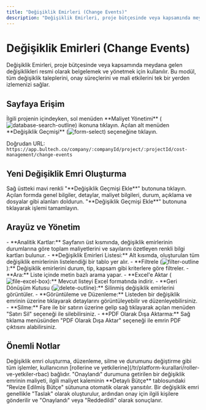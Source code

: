 ```yaml
---
title: "Değişiklik Emirleri (Change Events)"
description: "Değişiklik Emirleri, proje bütçesinde veya kapsamında meydana gelen değişiklikleri resmi olarak belgelemek ve yönetmek için kullanılır."
---
```


# Değişiklik Emirleri (Change Events)

Değişiklik Emirleri, proje bütçesinde veya kapsamında meydana gelen değişiklikleri resmi olarak belgelemek ve yönetmek için kullanılır. Bu modül, tüm değişiklik taleplerini, onay süreçlerini ve mali etkilerini tek bir yerden izlemenizi sağlar.

## Sayfaya Erişim

<Steps>
  <Step title="Maliyet Yönetimine Gidin">
    İlgili projenin içindeyken, sol menüden **Maliyet Yönetimi** (<img src="/icons/database-search-outline.svg" alt="database-search-outline" className="inline align-middle dark:invert" style={{width: '16px', height: '16px', margin: 0}} />) ikonuna tıklayın.
  </Step>
  <Step title="Değişiklik Geçmişi'ni Seçin">
    Açılan alt menüden **Değişiklik Geçmişi** (<img src="/icons/form-select.svg" alt="form-select" className="inline align-middle dark:invert" style={{width: '16px', height: '16px', margin: 0}} />) seçeneğine tıklayın.
  </Step>
</Steps>

Doğrudan URL: `https://app.bultech.co/company/:companyId/project/:projectId/cost-management/change-events`

## Yeni Değişiklik Emri Oluşturma

<Steps>
  <Step title="Formu Açın">
    Sağ üstteki mavi renkli "**Değişiklik Geçmişi Ekle**" butonuna tıklayın.
  </Step>
  <Step title="Bilgileri Doldurun">
    Açılan formda genel bilgiler, detaylar, maliyet bilgileri, durum, açıklama ve dosyalar gibi alanları doldurun.
  </Step>
  <Step title="Kaydedin">
    "**Değişiklik Geçmişi Ekle**" butonuna tıklayarak işlemi tamamlayın.
  </Step>
</Steps>

## Arayüz ve Yönetim

<AccordionGroup>
  <Accordion title="Arayüz Bileşenleri">
    - **Analitik Kartlar:** Sayfanın üst kısmında, değişiklik emirlerinin durumlarına göre toplam maliyetlerini ve sayılarını özetleyen renkli bilgi kartları bulunur.
    - **Değişiklik Emirleri Listesi:** Alt kısımda, oluşturulan tüm değişiklik emirlerinin listelendiği bir tablo yer alır.
  </Accordion>
  <Accordion title="Global Aksiyonlar">
    - **Filtrele (<img src="/icons/filter-outline.svg" alt="filter-outline" className="inline align-middle dark:invert" style={{width: '16px', height: '16px', margin: 0}} />):** Değişiklik emirlerini durum, tip, kapsam gibi kriterlere göre filtreler.
    - **Ara:** Liste içinde metin bazlı arama yapar.
    - **Excel'e Aktar (<img src="/icons/file-excel-box.svg" alt="file-excel-box" className="inline align-middle dark:invert" style={{width: '16px', height: '16px', margin: 0}} />):** Mevcut listeyi Excel formatında indirir.
    - **Geri Dönüşüm Kutusu (<img src="/icons/delete-outline.svg" alt="delete-outline" className="inline align-middle dark:invert" style={{width: '16px', height: '16px', margin: 0}} />):** Silinmiş değişiklik emirlerini görüntüler.
  </Accordion>
  <Accordion title="Mevcut Bir Emri Yönetme">
    - **Görüntüleme ve Düzenleme:** Listeden bir değişiklik emrinin üzerine tıklayarak detaylarını görüntüleyebilir ve düzenleyebilirsiniz.
    - **Silme:** Fare ile bir satırın üzerine gelip sağ tıklayarak açılan menüden "Satırı Sil" seçeneği ile silebilirsiniz.
    - **PDF Olarak Dışa Aktarma:** Sağ tıklama menüsünden "PDF Olarak Dışa Aktar" seçeneği ile emrin PDF çıktısını alabilirsiniz.
  </Accordion>
</AccordionGroup>

## Önemli Notlar

<AccordionGroup>
  <Accordion title="Yetkilendirme">
    Değişiklik emri oluşturma, düzenleme, silme ve durumunu değiştirme gibi tüm işlemler, kullanıcının [rollerine ve yetkilerine](/tr/platform-kurallari/roller-ve-yetkiler-rbac) bağlıdır.
  </Accordion>
  <Accordion title="Bütçeye Etkisi">
    "Onaylandı" durumuna getirilen bir değişiklik emrinin maliyeti, ilgili maliyet kaleminin **Detaylı Bütçe** tablosundaki "Revize Edilmiş Bütçe" sütununa otomatik olarak yansıtılır.
  </Accordion>
  <Accordion title="Durum Akışı">
    Bir değişiklik emri genellikle "Taslak" olarak oluşturulur, ardından onay için ilgili kişilere gönderilir ve "Onaylandı" veya "Reddedildi" olarak sonuçlanır.
  </Accordion>
</AccordionGroup>
